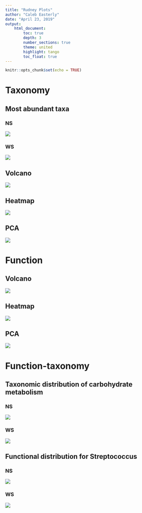 ```yaml
---
title: "Rudney Plots"
author: "Caleb Easterly"
date: "April 23, 2019"
output:
    html_document:
        toc: true
        depth: 3
        number_sections: true
        theme: united
        highlight: tango
        toc_float: true
---
```


```r
knitr::opts_chunk$set(echo = TRUE)
```

# Taxonomy

## Most abundant taxa

### NS
![](mqome_outputs/plots/tax_bar_ns.png)


### WS
![](mqome_outputs/plots/tax_bar_ws.png)

## Volcano

![](mqome_outputs/plots/tax_volcano.png)

## Heatmap

![](mqome_outputs/plots/tax_heatmap.png)

## PCA

![](mqome_outputs/plots/tax_pca.png)

# Function

## Volcano

![](mqome_outputs/plots/func_volcano.png)

## Heatmap

![](mqome_outputs/plots/func_heatmap.png)

## PCA

![](mqome_outputs/plots/func_pca.png)


# Function-taxonomy

## Taxonomic distribution of carbohydrate metabolism

### NS

![](mqome_outputs/plots/tf_carbo_ns.png)

### WS

![](mqome_outputs/plots/tf_carbo_ws.png)

## Functional distribution for Streptococcus

### NS

![](mqome_outputs/plots/tf_strep_ns.png)

### WS

![](mqome_outputs/plots/tf_strep_ws.png)
